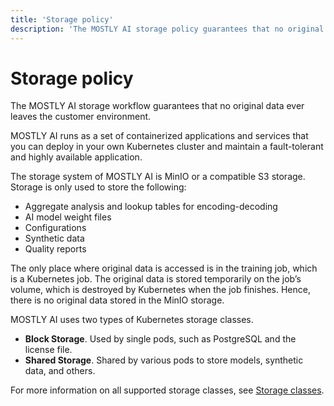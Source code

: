 ```yaml
---
title: 'Storage policy'
description: 'The MOSTLY AI storage policy guarantees that no original data ever leaves the deployment environment. In fact, it is only used to train privacy-safe GenAI models and is, after that, deleted from the temporary storage.'
---
```


# Storage policy

The MOSTLY AI storage workflow guarantees that no original data ever leaves the customer environment.

MOSTLY AI runs as a set of containerized applications and services that you can deploy in your own Kubernetes cluster and maintain a fault-tolerant and highly available application.

The storage system of MOSTLY AI is MinIO or a compatible S3 storage. Storage is only used to store the following:

- Aggregate analysis and lookup tables for encoding-decoding
- AI model weight files
- Configurations
- Synthetic data
- Quality reports

The only place where original data is accessed is in the training job, which is a Kubernetes job. The original data is stored temporarily on the job’s volume, which is destroyed by Kubernetes when the job finishes. Hence, there is no original data stored in the MinIO storage.

MOSTLY AI uses two types of Kubernetes storage classes.

- **Block Storage**. Used by single pods, such as PostgreSQL and the license file.
- **Shared Storage**. Shared by various pods to store models, synthetic data, and others.

For more information on all supported storage classes, see [Storage classes](https://docs.mostly.ai/install/architecture#supported-kubernetes-storage-classes).
